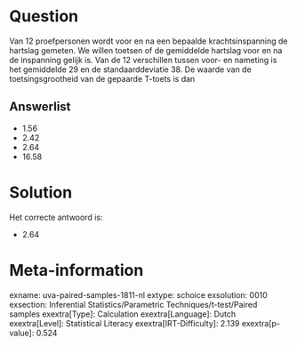 Question
========

Van 12 proefpersonen wordt voor en na een bepaalde krachtsinspanning de
hartslag gemeten. We willen toetsen of de gemiddelde hartslag voor en na
de inspanning gelijk is. Van de 12 verschillen tussen voor- en nameting
is het gemiddelde 29 en de standaarddeviatie 38. De waarde van de
toetsingsgrootheid van de gepaarde T-toets is dan

Answerlist
----------

* 1.56
* 2.42
* 2.64
* 16.58

Solution
========

Het correcte antwoord is: 

* 2.64

Meta-information
================
exname: uva-paired-samples-1811-nl
extype: schoice
exsolution: 0010
exsection: Inferential Statistics/Parametric Techniques/t-test/Paired samples
exextra[Type]: Calculation
exextra[Language]: Dutch
exextra[Level]: Statistical Literacy
exextra[IRT-Difficulty]: 2.139
exextra[p-value]: 0.524
